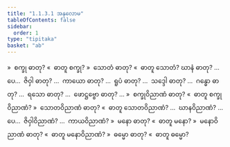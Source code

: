 ```yaml
---
title: "1.1.3.1 အနုလောမ"
tableOfContents: false
sidebar:
  order: 1
type: "tipitaka"
basket: "ab"
---
```



<DynamicBreadcrumb />

<Division number="6">

<Paragraph number="43">
»  စက္ခု ဓာတု?
</Paragraph>

<Paragraph number="44">
«  ဓာတူ စက္ခု?
</Paragraph>

<Paragraph number="45">
»  သောတံ ဓာတု?
</Paragraph>

<Paragraph number="46">
«  ဓာတူ သောတံ?
</Paragraph>

<Paragraph number="47">
ဃာနံ ဓာတု? …ပေ…  ဇိဝှါ ဓာတု? …  ကာယော ဓာတု? …  ရူပံ ဓာတု? …  သဒ္ဒေါ ဓာတု? …  ဂန္ဓော ဓာတု? …  ရသော ဓာတု? …  ဖောဋ္ဌဗ္ဗော ဓာတု? …
</Paragraph>

<Paragraph number="48">
»  စက္ခုဝိညာဏံ ဓာတု?
</Paragraph>

<Paragraph number="49">
«  ဓာတူ စက္ခုဝိညာဏံ?
</Paragraph>

<Paragraph number="50">
»  သောတဝိညာဏံ ဓာတု?
</Paragraph>

<Paragraph number="51">
«  ဓာတူ သောတဝိညာဏံ?
</Paragraph>

<Paragraph number="52">
…  ဃာနဝိညာဏံ? …ပေ…  ဇိဝှါဝိညာဏံ? …  ကာယဝိညာဏံ?
</Paragraph>

<Paragraph number="53">
»  မနော ဓာတု?
</Paragraph>

<Paragraph number="54">
«  ဓာတူ မနော?
</Paragraph>

<Paragraph number="55">
»  မနောဝိညာဏံ ဓာတု?
</Paragraph>

<Paragraph number="56">
«  ဓာတူ မနောဝိညာဏံ?
</Paragraph>

<Paragraph number="57">
»  ဓမ္မော ဓာတု?
</Paragraph>

<Paragraph number="58">
«  ဓာတူ ဓမ္မော?
</Paragraph>
</Division>